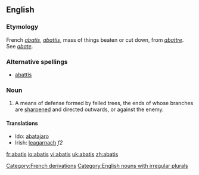{{wikisource1911Enc|Abatis}}
==English==
===Etymology===

French ''[[#French|abatis]]'', ''[[abattis#French|abattis]]'', mass of things beaten or cut down, from ''[[abattre]]''. See ''[[abate]]''.

===Alternative spellings===
*[[abattis]]

===Noun===

{{en-noun|'''abatis '''or''' [[abatises]]'''}}

#A means of defense formed by felled trees, the ends of whose branches are [[sharpened]] and directed outwards, or against the enemy.

====Translations====
*Ido: [[abatajaro]]
*Irish: [[leagarnach]] ''f2''

[[Category:French derivations]]
[[Category:English nouns with irregular plurals]]

[[fr:abatis]]
[[io:abatis]]
[[vi:abatis]]
[[uk:abatis]]
[[zh:abatis]]